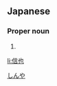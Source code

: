 ==Japanese==
{{ja-kanjitab|信|也}}

===Proper noun===
{{ja-pos|proper|しんや}}

# {{given name|male|lang=ja}}

[[Category:Japanese male given names|しんや]]

[[li:信也]]
